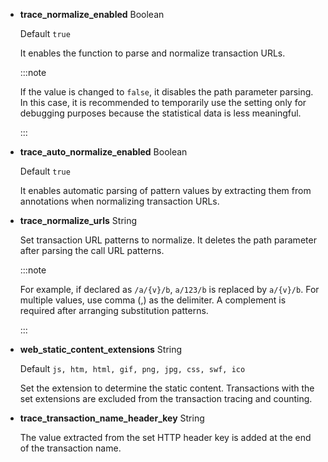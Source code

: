 -   **trace_normalize_enabled** <span class='type'>Boolean</span>

    Default `true`

    It enables the function to parse and normalize transaction URLs.

    :::note

    If the value is changed to `false`, it disables the path parameter parsing. In this case, it is recommended to temporarily use the setting only for debugging purposes because the statistical data is less meaningful.

    :::

-   **trace_auto_normalize_enabled** <span class='type'>Boolean</span>

    Default `true`

    It enables automatic parsing of pattern values by extracting them from annotations when normalizing transaction URLs.

-   **trace_normalize_urls** <span class='type'>String</span>

    Set transaction URL patterns to normalize. It deletes the path parameter after parsing the call URL patterns.

    :::note

    For example, if declared as `/a/{v}/b`, `a/123/b` is replaced by `a/{v}/b`. For multiple values, use comma (,) as the delimiter. A complement is required after arranging substitution patterns.

    :::

-   **web_static_content_extensions** <span class='type'>String</span>

    Default `js, htm, html, gif, png, jpg, css, swf, ico`

    Set the extension to determine the static content. Transactions with the set extensions are excluded from the transaction tracing and counting.

-   **trace_transaction_name_header_key** <span class='type'>String</span>

    The value extracted from the set HTTP header key is added at the end of the transaction name.
